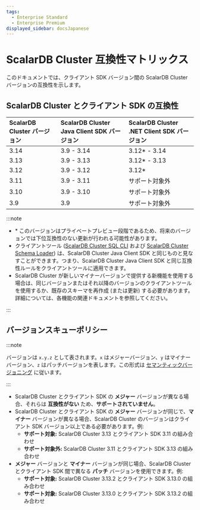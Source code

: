 ```yaml
---
tags:
  - Enterprise Standard
  - Enterprise Premium
displayed_sidebar: docsJapanese
---
```


# ScalarDB Cluster 互換性マトリックス


<TranslationBanner />

このドキュメントでは、クライアント SDK バージョン間の ScalarDB Cluster バージョンの互換性を示します。

## ScalarDB Cluster とクライアント SDK の互換性

| ScalarDB Cluster バージョン | ScalarDB Cluster Java Client SDK バージョン | ScalarDB Cluster .NET Client SDK バージョン |
|:-----------------------|:---------------------------------------|:---------------------------------------|
| 3.14                   | 3.9 - 3.14                             | 3.12* - 3.14                           |
| 3.13                   | 3.9 - 3.13                             | 3.12* - 3.13                           |
| 3.12                   | 3.9 - 3.12                             | 3.12*                                  |
| 3.11                   | 3.9 - 3.11                             | サポート対象外                                |
| 3.10                   | 3.9 - 3.10                             | サポート対象外                                |
| 3.9                    | 3.9                                    | サポート対象外                                |

:::note

- \* このバージョンはプライベートプレビュー段階であるため、将来のバージョンでは下位互換性のない更新が行われる可能性があります。
- クライアントツール ([ScalarDB Cluster SQL CLI](developer-guide-for-scalardb-cluster-with-java-api.mdx#sql-cli) および [ScalarDB Cluster Schema Loader](developer-guide-for-scalardb-cluster-with-java-api.mdx#クラスター用-schema-loader)) は、ScalarDB Cluster Java Client SDK と同じものと見なすことができます。つまり、ScalarDB Cluster Java Client SDK と同じ互換性ルールをクライアントツールに適用できます。
- ScalarDB Cluster が新しいマイナーバージョンで提供する新機能を使用する場合は、同じバージョンまたはそれ以降のバージョンのクライアントツールを使用するか、既存のスキーマを再作成 (または更新) する必要があります。詳細については、各機能の関連ドキュメントを参照してください。

:::

## バージョンスキューポリシー

:::note

バージョンは `x.y.z` として表されます。`x` はメジャーバージョン、`y` はマイナーバージョン、`z` はパッチバージョンを表します。この形式は [セマンティックバージョニング](https://semver.org/) に従います。

:::

- ScalarDB Cluster とクライアント SDK の **メジャー** バージョンが異なる場合、それらは **互換性がない** ため、**サポートされていません**。
- ScalarDB Cluster とクライアント SDK の **メジャー** バージョンが同じで、**マイナー** バージョンが異なる場合、ScalarDB Cluster のバージョンはクライアント SDK バージョン以上である必要があります。例:
  - **サポート対象:** ScalarDB Cluster 3.13 とクライアント SDK 3.11 の組み合わせ
  - **サポート対象外:** ScalarDB Cluster 3.11 とクライアント SDK 3.13 の組み合わせ
- **メジャー** バージョンと **マイナー** バージョンが同じ場合、ScalarDB Cluster とクライアント SDK 間で異なる **パッチ** バージョンを使用できます。例:
  - **サポート対象:** ScalarDB Cluster 3.13.2 とクライアント SDK 3.13.0 の組み合わせ
  - **サポート対象:** ScalarDB Cluster 3.13.0 とクライアント SDK 3.13.2 の組み合わせ

